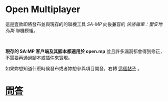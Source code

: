 # Open Multiplayer

這是壹款即將發布並與現存的的聯機工具 _SA-MP_ 向後兼容的 _俠盜獵車：聖安地列斯_ 聯機模組。

<br />

**現存的 SA:MP 客戶端及其腳本都適用於 open.mp** 並且許多漏洞都會得到修正，不需要再通過腳本或插件來實現。

如果妳想知道什麽時候發布或者妳想參與項目開發，右轉 [這個帖子](https://www.burgershot.gg/showthread.php?tid=99) 。

# [問答](/faq?lang=tw)
